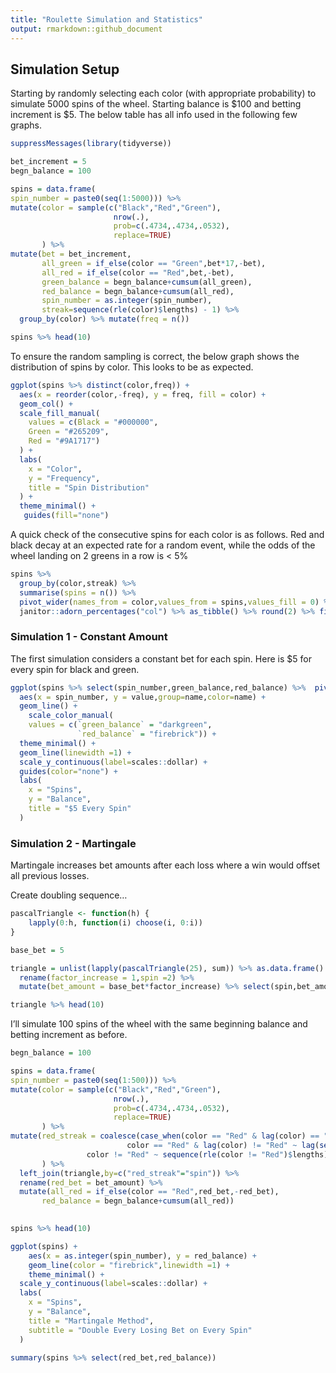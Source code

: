 ---
title: "Roulette Simulation and Statistics"
output: rmarkdown::github_document
---

## Simulation Setup

Starting by randomly selecting each color (with appropriate probability) to simulate 5000 spins of the wheel. Starting balance is \$100 and betting increment is \$5. The below table has all info used in the following few graphs.

```{r}
suppressMessages(library(tidyverse))

bet_increment = 5
begn_balance = 100

spins = data.frame(
spin_number = paste0(seq(1:5000))) %>% 
mutate(color = sample(c("Black","Red","Green"),
                       nrow(.),
                       prob=c(.4734,.4734,.0532),
                       replace=TRUE)
       ) %>% 
mutate(bet = bet_increment,
       all_green = if_else(color == "Green",bet*17,-bet),
       all_red = if_else(color == "Red",bet,-bet),
       green_balance = begn_balance+cumsum(all_green),
       red_balance = begn_balance+cumsum(all_red),
       spin_number = as.integer(spin_number),
       streak=sequence(rle(color)$lengths) - 1) %>% 
  group_by(color) %>% mutate(freq = n())

spins %>% head(10)
```

To ensure the random sampling is correct, the below graph shows the distribution of spins by color. This looks to be as expected.

```{r}
ggplot(spins %>% distinct(color,freq)) +
  aes(x = reorder(color,-freq), y = freq, fill = color) +
  geom_col() +
  scale_fill_manual(
    values = c(Black = "#000000",
    Green = "#265209",
    Red = "#9A1717")
  ) +
  labs(
    x = "Color",
    y = "Frequency",
    title = "Spin Distribution"
  ) +
  theme_minimal() +
   guides(fill="none")
```

A quick check of the consecutive spins for each color is as follows. Red and black decay at an expected rate for a random event, while the odds of the wheel landing on 2 greens in a row is \< 5%

```{r}
spins %>% 
  group_by(color,streak) %>% 
  summarise(spins = n()) %>% 
  pivot_wider(names_from = color,values_from = spins,values_fill = 0) %>% 
  janitor::adorn_percentages("col") %>% as_tibble() %>% round(2) %>% filter(streak < 6)
```

### Simulation 1 - Constant Amount

The first simulation considers a constant bet for each spin. Here is \$5 for every spin for black and green.

```{r}
ggplot(spins %>% select(spin_number,green_balance,red_balance) %>%  pivot_longer(cols = contains("balance"))) +
  aes(x = spin_number, y = value,group=name,color=name) +
  geom_line() +
    scale_color_manual(
    values = c(`green_balance` = "darkgreen",
               `red_balance` = "firebrick")) +
  theme_minimal() +
  geom_line(linewidth =1) +
  scale_y_continuous(label=scales::dollar) +
  guides(color="none") +
  labs(
    x = "Spins",
    y = "Balance",
    title = "$5 Every Spin"
  )
```

### Simulation 2 - Martingale

Martingale increases bet amounts after each loss where a win would offset all previous losses.

Create doubling sequence...

```{r}
pascalTriangle <- function(h) {
    lapply(0:h, function(i) choose(i, 0:i))
}

base_bet = 5

triangle = unlist(lapply(pascalTriangle(25), sum)) %>% as.data.frame() %>% mutate(row_number()) %>% 
  rename(factor_increase = 1,spin =2) %>% 
  mutate(bet_amount = base_bet*factor_increase) %>% select(spin,bet_amount)

triangle %>% head(10)
```

I'll simulate 100 spins of the wheel with the same beginning balance and betting increment as before.

```{r}
begn_balance = 100

spins = data.frame(
spin_number = paste0(seq(1:500))) %>% 
mutate(color = sample(c("Black","Red","Green"),
                       nrow(.),
                       prob=c(.4734,.4734,.0532),
                       replace=TRUE)
       ) %>% 
mutate(red_streak = coalesce(case_when(color == "Red" & lag(color) == "Red" ~ 1,
                          color == "Red" & lag(color) != "Red" ~ lag(sequence(rle(color != "Red")$lengths)+1),
                 color != "Red" ~ sequence(rle(color != "Red")$lengths)),1)
       ) %>% 
  left_join(triangle,by=c("red_streak"="spin")) %>% 
  rename(red_bet = bet_amount) %>% 
  mutate(all_red = if_else(color == "Red",red_bet,-red_bet),
       red_balance = begn_balance+cumsum(all_red))

 
spins %>% head(10)
```

```{r}
ggplot(spins) +
    aes(x = as.integer(spin_number), y = red_balance) +
    geom_line(color = "firebrick",linewidth =1) +
    theme_minimal() +
  scale_y_continuous(label=scales::dollar) +
  labs(
    x = "Spins",
    y = "Balance",
    title = "Martingale Method",
    subtitle = "Double Every Losing Bet on Every Spin"
  )
```

```{r}
summary(spins %>% select(red_bet,red_balance))
```







